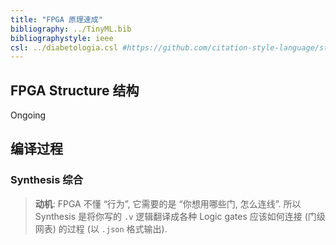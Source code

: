 ```yaml
---
title: "FPGA 原理速成"
bibliography: ../TinyML.bib
bibliographystyle: ieee
csl: ../diabetologia.csl #https://github.com/citation-style-language/styles
---
```


## FPGA Structure 结构

Ongoing

## 编译过程

### Synthesis 综合

> **动机**: FPGA 不懂 “行为”, 它需要的是 “你想用哪些门, 怎么连线”. 所以 Synthesis 是将你写的 `.v` 逻辑翻译成各种 Logic gates 应该如何连接 (门级网表) 的过程 (以 `.json` 格式输出). 

